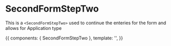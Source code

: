 <!-- SecondFormStepTwo.stories.mdx -->


<Meta
  title="Public/Components/Form Steppers/Form Steps/SecondFormStepTwo"
  component={SecondFormStepTwo}
  decorators={[withKnobs]}
/>

# SecondFormStepTwo

This is a `<SecondFormStepTwo>` used to continue the enteries for the form and allows for Application type

<Props of={SecondFormStepTwo} />

<Canvas>
  <Story
    name="Primary"
    height="500px"
  >
    {{
      components: { SecondFormStepTwo },
      template: '<SecondFormStepTwo :handle-next-section="() => {}"/>',
    }}
  </Story>
</Canvas>

